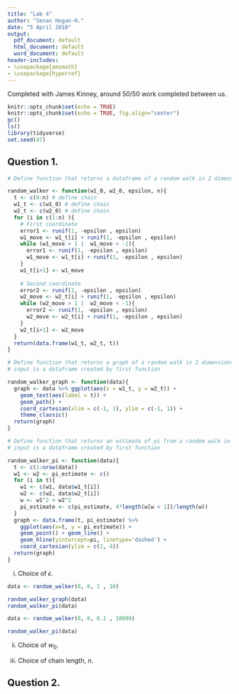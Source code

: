 ```yaml
---
title: "Lab 4"
author: "Senan Hogan-H."
date: "5 April 2018"
output:
  pdf_document: default
  html_document: default
  word_document: default
header-includes:
- \usepackage{amsmath}
- \usepackage{hyperref}
---
```


Completed with James Kinney, around 50/50 work completed between us.

```r
knitr::opts_chunk$set(echo = TRUE)
knitr::opts_chunk$set(echo = TRUE, fig.align="center")
gc()
ls()
library(tidyverse)
set.seed(47)
```

## Question 1.

```r
# Define function that returns a dataframe of a random walk in 2 dimensions

random_walker <- function(w1_0, w2_0, epsilon, n){
  t <- c(0:n) # define chain
  w1_t <- c(w1_0) # define chain
  w2_t <- c(w2_0) # define chain
  for (i in c(1:n) ){
    # First coordinate
    error1 <- runif(1, -epsilon , epsilon)
    w1_move <- w1_t[i] + runif(1, -epsilon , epsilon)
    while (w1_move > 1 |  w1_move < -1){
      error1 <- runif(1, -epsilon , epsilon)
      w1_move <- w1_t[i] + runif(1, -epsilon , epsilon)
    }
    w1_t[i+1] <- w1_move
  
    # Second coordinate
    error2 <- runif(1, -epsilon , epsilon)
    w2_move <- w2_t[i] + runif(1, -epsilon , epsilon)
    while (w2_move > 1 |  w2_move < -1){
      error2 <- runif(1, -epsilon , epsilon)
      w2_move <- w2_t[i] + runif(1, -epsilon , epsilon)
    }
    w2_t[i+1] <- w2_move
  }
  return(data.frame(w1_t, w2_t, t))
}

# Define function that returns a graph of a random walk in 2 dimensions
# input is a dataframe created by first function

random_walker_graph <- function(data){
  graph <- data %>% ggplot(aes(x = w1_t, y = w2_t)) +
    geom_text(aes(label = t)) + 
    geom_path() + 
    coord_cartesian(xlim = c(-1, 1), ylim = c(-1, 1)) + 
    theme_classic()
  return(graph)
}

# Define function that returns an estimate of pi from a random walk in 2 dimensions
# input is a dataframe created by first function

random_walker_pi <- function(data){
  t <- c(1:nrow(data))
  w1 <- w2 <- pi_estimate <- c()
  for (i in t){
    w1 <- c(w1, data$w1_t[i])
    w2 <- c(w2, data$w2_t[i])
    w <- w1^2 + w2^2
    pi_estimate <- c(pi_estimate, 4*length(w[w < 1])/length(w))
  }
  graph <- data.frame(t, pi_estimate) %>% 
    ggplot(aes(x=t, y = pi_estimate)) +
    geom_point() + geom_line() +
    geom_hline(yintercept=pi, linetype='dashed') + 
    coord_cartesian(ylim = c(2, 4))
  return(graph)
}
```

i. Choice of $\epsilon$.

```r
data <- random_walker(0, 0, 1 , 10)

random_walker_graph(data)
random_walker_pi(data)

data <- random_walker(0, 0, 0.1 , 10000)

random_walker_pi(data)

```
 
ii. Choice of $w_0$.

iii. Choice of chain length, $n$. 


## Question 2.
